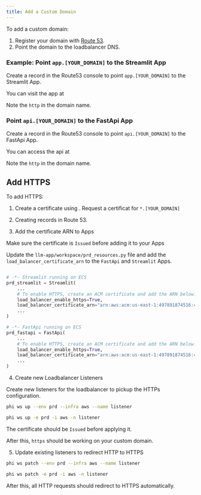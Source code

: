 ```yaml
---
title: Add a Custom Domain
---
```


To add a custom domain:

1. Register your domain with [Route 53](https://us-east-1.console.aws.amazon.com/route53/).
2. Point the domain to the loadbalancer DNS.

### Example: Point `app.[YOUR_DOMAIN]` to the Streamlit App

Create a record in the Route53 console to point `app.[YOUR_DOMAIN]` to the Streamlit App.

<ImageContainer src="/images/llm-app-aidev-run.png" alt="llm-app-aidev-run" />

You can visit the app at <LinkOpenNewTab href="http://app.aidev.run" text="http://app.aidev.run"/>

<Note>Note the `http` in the domain name.</Note>

### Point `api.[YOUR_DOMAIN]` to the FastApi App

Create a record in the Route53 console to point `api.[YOUR_DOMAIN]` to the FastApi App.

<ImageContainer src="/images/llm-api-aidev-run.png" alt="llm-api-aidev-run" />

You can access the api at <LinkOpenNewTab href="http://api.aidev.run" text="http://api.aidev.run"/>

<Note>Note the `http` in the domain name.</Note>

## Add HTTPS

To add HTTPS:

1. Create a certificate using <LinkOpenNewTab href="https://us-east-1.console.aws.amazon.com/acm" text="AWS ACM" />. Request a certificat for `*.[YOUR_DOMAIN]`

<ImageContainer
  src="/images/llm-app-request-cert.png"
  alt="llm-app-request-cert"
/>

2. Creating records in Route 53.

<ImageContainer
  src="/images/llm-app-validate-cert.png"
  alt="llm-app-validate-cert"
/>

3. Add the certificate ARN to Apps

<Note>Make sure the certificate is `Issued` before adding it to your Apps</Note>

Update the `llm-app/workspace/prd_resources.py` file and add the `load_balancer_certificate_arn` to the `FastApi` and `Streamlit` Apps.

```python workspace/prd_resources.py

# -*- Streamlit running on ECS
prd_streamlit = Streamlit(
    ...
    # To enable HTTPS, create an ACM certificate and add the ARN below:
    load_balancer_enable_https=True,
    load_balancer_certificate_arn="arn:aws:acm:us-east-1:497891874516:certificate/6598c24a-d4fc-4f17-8ee0-0d3906eb705f",
    ...
)

# -*- FastApi running on ECS
prd_fastapi = FastApi(
    ...
    # To enable HTTPS, create an ACM certificate and add the ARN below:
    load_balancer_enable_https=True,
    load_balancer_certificate_arn="arn:aws:acm:us-east-1:497891874516:certificate/6598c24a-d4fc-4f17-8ee0-0d3906eb705f",
    ...
)
```

4. Create new Loadbalancer Listeners

Create new listeners for the loadbalancer to pickup the HTTPs configuration.

<CodeGroup>

```bash Terminal
phi ws up --env prd --infra aws --name listener
```

```bash Shorthand
phi ws up -e prd -i aws -n listener
```

</CodeGroup>

<Note>The certificate should be `Issued` before applying it.</Note>

After this, `https` should be working on your custom domain.

5. Update existing listeners to redirect HTTP to HTTPS

<CodeGroup>

```bash Terminal
phi ws patch --env prd --infra aws --name listener
```

```bash Shorthand
phi ws patch -e prd -i aws -n listener
```

</CodeGroup>

After this, all HTTP requests should redirect to HTTPS automatically.
